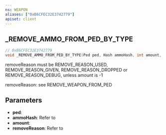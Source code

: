 ```yaml
---
ns: WEAPON
aliases: ["0xB6CFEC32E3742779"]
apiset: client
---
```

## _REMOVE_AMMO_FROM_PED_BY_TYPE

```c
// 0xB6CFEC32E3742779
void _REMOVE_AMMO_FROM_PED_BY_TYPE(Ped ped, Hash ammoHash, int amount, Hash removeReason);
```

removeReason must be REMOVE_REASON_USED, REMOVE_REASON_GIVEN, REMOVE_REASON_DROPPED or REMOVE_REASON_DEBUG, unless amount is -1

removeReason: see REMOVE_WEAPON_FROM_PED

## Parameters
* **ped**:
* **ammoHash**: Refer to <EmbeddedEnum name="eAmmoType" />
* **amount**:
* **removeReason**: Refer to <EmbeddedEnum name="eRemoveItemReason" />
